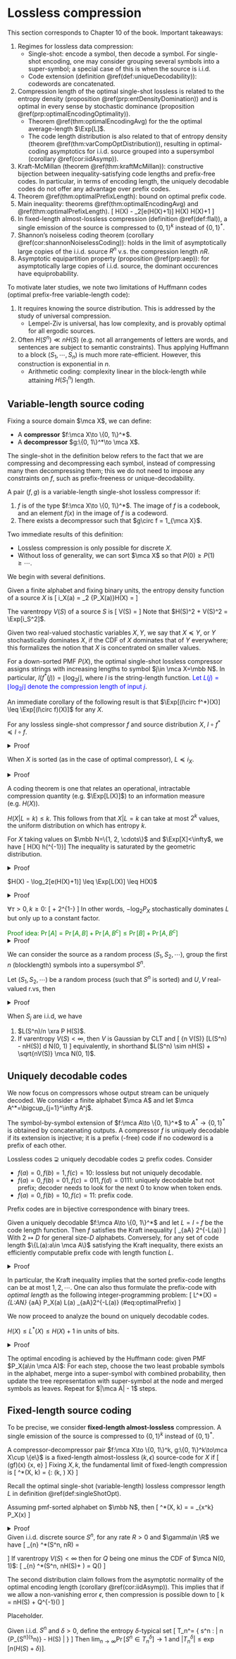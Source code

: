 # Lossless compression

This section corresponds to Chapter 10 of the book. 
Important takeaways: 

1. Regimes for lossless data compression:
    - Single-shot: encode a symbol, then decode a symbol. 
    For single-shot encoding, one may consider grouping 
    several symbols into a super-symbol; a special case of this 
    is when the source is i.i.d.
    - Code extension (definition \@ref(def:uniqueDecodability)): 
        codewords are concatenated. 
2. Compression length of the optimal single-shot lossless 
    is related to the entropy density 
    (proposition \@ref(prp:entDensityDomination)) and is optimal in 
    every sense by stochastic dominance 
    (proposition \@ref(prp:optimalEncodingOptimality)). 
    - Theorem \@ref(thm:optimalEncodingAvg)
    for the the optimal average-length $\Exp[L]$. 
    - The code length distribution is also 
    related to that of entropy density 
    (theorem \@ref(thm:varCompOptDistribution)), resulting 
    in optimal-coding asymptotics for i.i.d. source grouped into 
    a supersymbol (corollary \@ref(cor:iidAsymp)). 
3. Kraft-McMillan (theorem \@ref(thm:kraftMcMillan)): 
    constructive bijection between inequality-satisfying code 
    lengths and prefix-free codes. In particular, in terms 
    of encoding length, the uniquely decodable codes do not 
    offer any advantage over prefix codes. 
4. Theorem \@ref(thm:optimalPrefixLength): 
    bound on optimal prefix code. 
5. Main inequality: theorems 
    \@ref(thm:optimalEncodingAvg) and \@ref(thm:optimalPrefixLength). 
\[ 
    H(X) - \log_2[e(H(X)+1)] \leq \Exp[L_{\mrm{single-shot}}^*(X)] 
    \leq H(X) \leq \Exp[L_{\mrm{prefix}}^*(X)] \leq H(X)+1
\]  
6. In fixed-length almost-lossless compression (definition \@ref(def:flal)), 
a  single emission of the source is compressed 
to $\{0, 1\}^k$ instead of $\{0, 1\}^*$. 
7. Shannon's noiseless coding theorem (corollary \@ref(cor:shannonNoiselessCoding)): 
    holds in the limit of asymptotically large copies of 
    the i.i.d. source $R^n$ v.s. the compression length $nR$. 
8. Asymptotic equipartition property (proposition \@ref(prp:aep)): 
    for asymptotically large copies of i.i.d. source, the dominant 
    occurences have equiprobability. 

To motivate later studies, we note two limitations of Huffmann codes
(optimal prefix-free variable-length code):

1. It requires knowing the source distribution. This is 
    addressed by the study of universal compression. 
    - Lempel-Ziv is universal, has low complexity, and is provably 
    optimal for all ergodic sources. 
2. Often $H(S^n)\ll nH(S)$ (e.g. not all arrangements of letters are 
    words, and sentences are subject to semantic constraints). 
    Thus applying Huffmann to a block $(S_1, \cdots, S_n)$ is much 
    more rate-efficient. However, this construction is exponential 
    in $n$. 
    - Arithmetic coding: complexity linear in the block-length 
        while attaining $H(S_1^n)$ length. 

## Variable-length source coding {-}

Fixing a source domain $\mca X$, we can define:

- A **compressor** $f:\mca X\to \{0, 1\}^*$. 
- A **decompressor** $g:\{0, 1\}^*\to \mca X$. 

The single-shot in the definition below refers to the fact that 
we are compressing and decompressing each symbol, instead of 
compressing many then decompressing them; this we do not 
need to impose any constraints on $f$, such as prefix-freeness or 
unique-decodability. 

:::{.definition name="variable-length single-shot lossless compression"}
A pair $(f, g)$ is a variable-length single-shot lossless compressor if: 

1. $f$ is of the type $f:\mca X\to \{0, 1\}^*$. The image of $f$ 
    is a codebook, and an element $f(x)$ in the image of $f$ is a codeword.
2. There exists a decompressor such that $g\circ f = 1_{\mca X}$.  
:::

Two immediate results of this definition:

- Lossless compression is only possible for discrete $X$. 
- Without loss of generality, we can sort $\mca X$ 
so that $P(0)\geq P(1)\geq \cdots$. 

We begin with several definitions. 

:::{.definition name="entropy density"}
Given a finite alphabet and fixing binary units, 
the entropy density function of a source $X$ is 
\[ 
    i_X(a) = \log_2 \df 1 {P_X(a)}\implies H(X) = \Exp[i_X(x)] 
\] 
:::

:::{.definition name="varentropy"}
The varentropy $V(S)$ of a source $S$ is 
\[ 
    V(S) = \Var[i_S] 
\] 
Note that $H(S)^2 + V(S)^2 = \Exp[i_S^2]$. 
:::

:::{.definition name="stochastic dominance"}
Given two real-valued stochastic variables $X, Y$, we say that $X\preceq Y$, 
or $Y$ stochastically dominates $X$, if the CDF of $X$ dominates that of $Y$ 
everywhere; this formalizes the notion that 
$X$ is concentrated on smaller values. 
:::

:::{.definition #singleShotOpt name="optimal single-shot lossless compressor"}
For a down-sorted PMF $P(X)$, the optimal single-shot lossless compressor 
assigns strings with increasing lengths to symbol $j\in \mca X=\mbb N$. 
In particular, $l(f^*(j)) = \lfloor \log_2 j\rfloor$, where $l$ is the 
string-length function. <span style="color:blue"> Let $L(j) = \lfloor \log_2 j \rfloor$ 
denote the compression length of input $j$</span>. 
:::

An immediate corollary of the following result is that 
$\Exp[(l\circ f^*)(X)] \leq \Exp[(l\circ f)(X)]$ for any $X$. 

:::{.proposition #optimalEncodingOptimality name="optimality of optimal encoding"}
For any lossless single-shot compressor $f$ and source distribution $X$, 
$l\circ f^*\preceq l\circ f$. 
:::
<details>
<summary>Proof</summary>
Let $A_k = \{x:l(f(x)) \leq k\}$ denote the set of inputs which 
are encoded to length at most $k$. Note that, since 
encoding is lossless and there are at most $2^{k+1}-1$ binary 
strings of length $k$, we have 
\[ 
    |A_k| \leq \sum_{j=0}^k 2^j = 2^{k+1}-1 = |A_k^*|
\] 
The stochastic dominance follows from the fact that $f^*$ 
sorts the PMF in descending order:
\[ 
    \Pr[(l\circ f)(X)\leq k] 
    = \sum_{x\in A_k} P_X(x) 
    \leq \sum_{x\in A^*_k} P_X(x) = \Pr[(l\circ f^*)(X) \leq k]
\] 
</details>

:::{.proposition #entDensityDomination name="entropy density dominates encoding length"}
When $X$ is sorted (as in the case of optimal compressor), $L\preceq i_X$. 
:::
<details>
<summary>Proof</summary>
Note that $1/x \leq P_X(x)$, then $L(x)\leq i_X(x)\implies L\preceq i_X$
based on 
\[ 
    L(x) = \lfloor \log_2 x\rfloor\leq -\log_2 \df 1 x \leq 
    -\log_2 P_X(x) = i_X(x)
\] 
</details>

A coding theorem is one that relates an operational, 
intractable compression quantity (e.g. $\Exp[L(X)]$) 
to an information measure (e.g. $H(X)$). 

:::{.lemma}
$H(X|L=k)\leq k$. This follows from that $X|L=k$ can 
take at most $2^k$ values, the uniform distribution 
on which has entropy $k$. 
:::

:::{.lemma #finiteExpectationExtremality}
For $X$ taking values on $\mbb N=\{1, 2, \cdots\}$ and $\Exp[X]<\infty$, 
we have 
\[ 
    H(X) \leq h\left(\Exp[X]^{-1}\right)\Exp[X]
\] 
The inequality is saturated by the geometric distribution. 
:::
<details>
<summary>Proof</summary>
Let $p = 1 / \Exp[X]$ and note that $\Exp[xp] = 1, 
\Exp[x\bar p] = \Exp[x(1-p)] = \Exp[x - 1]$, then 
\begin{align}
    H(X) - \Exp[X] h(p)
    &= \Exp\left[-\log p(x) - x[-p\log p - \bar p\log \bar p]\right] \\ 
    &= \Exp\left[-\log p(x) + xp \log p + x\bar p\log \bar p\right] \\ 
    &= \Exp \left[-\log p(x) + (x-1) \log \bar p + \log p\right] \\ 
    -D(P_X\|\mrm{Geom}_p) 
    &= -\Exp \log \df{p(x)}{p{\bar p}^{x-1}} \\ 
    &= \Exp \left[-\log p(x) + (x-1) \log \bar p + \log p\right] \\ 
    -D(P_X\|\mrm{Geom}_p) &= H(X) - \Exp[X] h(p) \\ 
    H(X) &= \Exp[X] h(p) + D(P_X\|\mrm{Geom}_p)_{\geq 0}
\end{align}
</details>

:::{.theorem #optimalEncodingAvg name="average length of optimal encoding"}
$H(X) - \log_2[e(H(X)+1)] \leq \Exp[L(X)] \leq H(X)$
:::
<details>
<summary>Proof</summary>
Assume $X$ sorted w.l.o.g, 
in light of proposition \@ref(prp:entDensityDomination), 
we have $L\preceq i_X\implies \Exp[L] \leq H(X)$. 
On the other hand, first note that $H(X|L=k)\leq k$ since $X|L=k$ can 
take at most $2^k$ values, 
the uniform distribution on which has entropy $k$. 
Next apply lemma \@ref(lem:finiteExpectationExtremality). 

\begin{align}
    H(X) 
    &= H(X, L) = H(X|L) + H(L) \\ 
    &\leq \Exp[L] + (\Exp[L] + 1) h\left(\df 1 {1+\Exp[L]}\right) \\ 
    &= \Exp[L] + \log(1+\Exp[L]) + \Exp[L] + \log \left(1 + \df 1 {\Exp[L]}\right) \\ 
    &= \Exp[L] + \log_2(1+\Exp[L]) + \log_2 e \leq \Exp[L] + \log_2 e(1+H(X))
\end{align}
In the last tep steps, we used $x\log(1+1/x) \leq \log e$ and $H(X)\leq \Exp[L]$. 
</details>


:::{.theorem #varCompOptDistribution name="code length distribution of optimal compression"}
$\forall \tau>0, k\geq 0$: 
\[ 
    \Pr\left[i_X(X)\leq k \right] \leq 
    \Pr[L(X) \leq k] \leq 
    \Pr\left[i_X(X) \leq k + \tau\right] + 2^{1-\tau}
\] 
In other words, $-\log_2 P_X$ stochastically dominates $L$ but 
only up to a constant factor. 
:::
<span style="color:green">
Proof idea: $\Pr[A]= \Pr[A, B] + \Pr[A, B^c] \leq \Pr[B] + \Pr[A, B^c]$
</span>
<details>
<summary>Proof</summary>
- Lower bound (achievability, or "compression length is smaller than"): 
    proposition \@ref(prp:entDensityDomination). 
- Upper bound (converse, or "compression length cannot be greater than"):
\begin{align}
    \Pr[L\leq k] 
    &= \Pr[L \leq k, i_X(X)\leq k+\tau] + \Pr[L\leq k, i_X(X)> k+\tau] \\ 
    &= \Pr[i_X\leq k+\tau] + (2^{k+1}-1) \sup_{i_X(X)>k+\tau} P_X(x) \\ 
    &= \Pr[i_X\leq k + \tau] + 2^{1-\tau}
\end{align}
To bound the first quantity, we used $\Pr[A, B]\leq \Pr[B]$. For the second, 
there are at most $2^{k+1}-1$ atoms of mass at most $2^{-k-\tau}$. 
</details>

We can consider the source as a random process $(S_1, S_2, \cdots)$, 
group the first $n$ (blocklength) symbols into a supersymbol $S^n$. 

:::{.corollary name="asymptotic optimal-coding properties"}
Let $(S_1, S_2, \cdots)$ be a random process (such that $S^n$ is sorted) 
and $U, V$ real-valued r.vs, then 
\begin{align}
    \df 1 n i_{S^n(S^n)}\xra d U 
    &\iff \df 1 n L(S^n)\xra d U  \\ 
    \df 1 {\sqrt n} \left[
        i_{S^n}(S^n) - H(S^n)
    \right] \xra d V & \iff \df 1 {\sqrt n} \left[
        L(S^n) - H(S^n) 
    \right] \xra d V 
\end{align}
:::
<details>
<summary>Proof</summary>
To obtain the first result, apply \@ref(thm:varCompOptDistribution) 
with $k=un$ and $\tau = \sqrt n$. For the second, 
apply with $k=H(S^n) + \sqrt n u$ and $\tau = n^{1/4}$. 
\begin{align}
\Pr[i_X \leq H + \sqrt n u]  &\leq \Pr[L \leq H + \sqrt n u] 
\leq \Pr[i_X \leq H + \sqrt n u + n^{1/4}] + 2^{1-n^{1/4}} \\ 
\Pr \left[
    \df {i_X - H} {\sqrt n} \leq u 
\right] &\leq \Pr\left[
    \df {L-H}{\sqrt n} \leq u 
\right] \leq \Pr \left[
    \df {i_X - H}{\sqrt n} \leq u + n^{-1/4}
\right] + 2^{1-n^{1/4}}
\end{align}
</details>

:::{.corollary #iidAsymp name="i.i.d asymptotics"}
When $S_j$ are i.i.d, we have 

1. $L(S^n)/n \xra P H(S)$. 
2. If varentropy $V(S)<\infty$, then $V$ is Gaussian by CLT and 
\[ 
    \df 1 {\sqrt n V(S)} [L(S^n) - nH(S)] \xra d \mca N(0, 1) 
\] 
equivalently, in shorthand $L(S^n) \sim nH(S) + \sqrt{nV(S)} \mca N(0, 1)$. 
:::

## Uniquely decodable codes {-}

We now focus on compressors whose output stream can be uniquely decoded. 
We consider a finite alphabet $\mca A$ and let 
$\mca A^*=\bigcup_{j=1}^\infty A^j$. 

:::{.definition #uniqueDecodability name="code extension, unique decodability, prefix code"}
The symbol-by-symbol extension of $f:\mca A\to \{0, 1\}^*$ to 
$A^*\to \{0, 1\}^*$ is obtained by concatenating outputs. 
A compressor $f$ is uniquely decodable if its extension is injective; 
it is a prefix (-free) code if no codeword is a prefix of each other. 
:::

Lossless codes $\supsetneq$ 
uniquely decodable codes $\supsetneq$ prefix codes. Consider 

- $f(a)=0, f(b)=1, f(c)=10$: lossless but not uniquely decodable.
- $f(a)=0, f(b)=01, f(c)=011, f(d)=0111$: 
    uniquely decodable but not prefix; decoder needs to look for the next $0$ 
    to know when token ends. 
- $f(a)=0, f(b)=10, f(c)=11$: prefix code. 

Prefix codes are in bijective correspondence with binary trees. 

:::{.theorem #kraftMcMillan name="Kraft-McMillan"}
Given a uniquely decodable $f:\mca A\to \{0, 1\}^*$ 
and let $L=l\circ f$ be the code length function. Then $f$ 
satisfies the Kraft inequality 
\[ 
    \sum_{a\in \mca A} 2^{-L(a)} \leq 1 
\] 
With $2\mapsto D$ for general size-$D$ alphabets. 
Conversely, for any set of code length $\{L(a):a\in \mca A\}$ 
satisfying the Kraft inequality, there exists an efficiently 
computable prefix code with length function $L$. 
:::

<details>
<summary>Proof</summary>
Let $f$ be a uniquely decodable code. Assuming $\mca A$ finite 
and define $L^*=\max_{a\in \mca A} L(a)$. Let 
\[ 
    G(f, z) = \sum_{a\in \mca A} z^{L(a)} 
    = \sum_{l=0}^{L^*} A(f, l) z^l 
\] 
here $A(f, l)$ is the number of codewords of length $l$ in $f$. 
Consider the extension $f^{k\geq 1}$ and note that 
\[ 
    G(f^k, z) = \sum_{a^k \in \mca A^k} z^{L(a_1)+\cdots + L(a_k)} 
    = G(f, z)^k = \sum_{l=0}^{kL} A(f^k, l)z^l
\] 
The key step here is the combinatorial equation 
$G(f^k, z) = G(f, z)^k$. Since $f^k$ is lossless, we have 
$A(f^k, \forall l)\leq 2^l$, then 

- $G(f^k, 1/2) \leq kL$ for all $k$, then 
    $G(f, 1/2) = G(f^k, 1/2)^{1/k} \leq (kL)^{1/k}$. 
- Take the limit $k\to \infty (kL)^{1/k}=1$ 
    to obtain $G(f, k)\leq 1$. 
The countably infinite case concludes by the arbitrariness of 
a finite subset $\mca A'\subset \mca A$. 
For the converse, without loss of generality relabel $\mca A$ 
to $\mca N$ and assume $1\leq L(1)\leq L(2) \leq \cdots$. 
Given a set of lengths $\{L(a\in \mca A)\}$ 
satisfying $\sum_{a\in \mca A} 2^{-L(a)} \leq 1$, define for each $j$ 
\[ 
    a_j = \sum_{k=1}^{j-1} 2^{-L(k)} \leq 1, \quad a_1 = 0 
\] 
Define $f(j)$ as the first $L(j)$ bits in the 
binary expansion of $a_j$. In other words, to code $i$: 

- Start with a $l_i$ string of zeros. 
- Flip positions $l_1, \cdots, l_{i-1}$ to $1$; this is the codeword. 

To show that this is prefix-free, note that the codeword has the 
interpretation of the binary expansion in $[0, 1]$. 
Then $f(i)$ being a prefix of $f(j\neq i)$ implies that the codings 
agree on the most significant $L(i)$ bits so $a_j - a_i \leq 2^{-L(i)}$. 
However, by definition of the encoding 
$a_j - a_i = 2^{-L(i)} + 2^{-L(i+1)} + \cdots > 2^{-L(i)}$. 
</details>

In particular, the Kraft inequality implies that the sorted prefix-code 
lengths can be at most $1, 2, \cdots$. One can also thus formulate 
the prefix-code with _optimal length_ as the following integer-programming 
problem: 
\[ 
    L^*(X) = \min_{L:\mca A\to \mbb N} 
    \sum_{a\in \mca A} P_X(a) L(a) \text{  s.t.  }
    \sum_{a\in \mca A}2^{-L(a)} \leq 1
    (\#eq:optimalPrefix)
\] 

We now proceed to analyze the bound on uniquely decodable codes. 

:::{.theorem #optimalPrefixLength name="length of optimal prefix code"}
$H(X) \leq L^*(X) \leq H(X)+1$ in units of bits. 
:::
<details>
<summary>Proof</summary>
Achievability is established by the Shannon code with 
\[ 
    l_a = \lceil \log_2 \df 1 {P_X(a)}\rceil \implies 
    \sum_{a\in \mca A} 2^{-l_a} \leq \sum_{a\in \mca A} P_X(a) = 1
\] 
For the converse, for encoding $f$ with lengths $\{l_a\}$ 
satisfying the Kraft inequality, define a normalized probability 
measure $Q_X(a) = 2^{-l_a} / Z$ with $Z=\sum 2^{-l_a} \leq 1$. Then 
\begin{align}
    \Exp_P[l\circ f] - H(X) 
    &= \sum P_X(a) l_a + \sum P_X(a) \log P_X(a) \\ 
    &= \sum P_X(a) \log 2^{l_a} P_X(a)
    = \sum P_X(a) \log \df{P_X(a)}{2^{-l_a}} \\ 
    &= \sum P_X(a) \log \df{P_X(a)}{Q_X(a)} - \sum P_X(a) \log Z \\ 
    &= D(P\|Q) - (\log Z)_{\geq 0} \geq 0 
\end{align}
</details>

The optimal encoding is achieved by the Huffmann code: 
given PMF $P_X(a\in \mca A)$: 
For each step, choose the two least probable symbols in the alphabet, 
merge into a super-symbol with combined probability, then 
update the tree representation with super-symbol at the node 
and merged symbols as leaves. Repeat for $|\mca A| - 1$ steps. 

## Fixed-length source coding {-}

To be precise, we consider 
**fixed-length almost-lossless** compression. 
A single emission 
    of the source is compressed to 
    $\{0, 1\}^k$ instead of $\{0, 1\}^*$. 

:::{.definition #flal name="fixed-length almost-lossless compression"}
A compressor-decompressor pair 
$f:\mca X\to \{0, 1\}^k, g:\{0, 1\}^k\to\mca X\cup \{e\}$
is a fixed-length almost-lossless 
$(k, \epsilon)$ source-code for $X$ if 
\[ 
    (g\circ f)(\forall x) \in \{x, e\} 
    \text{ and } \Pr[g\circ f = e] \leq \epsilon
\] 
Fixing $X, k$, the fundamental limit of fixed-length compression is 
\[ 
    \epsilon^*(X, k) = \inf\{\epsilon: 
    \exists (k, \epsilon)\text{-code for } X\}
\] 
:::

Recall the optimal single-shot (variable-length) lossless 
compressor length $L$ in definition \@ref(def:singleShotOpt). 

:::{.theorem name="fundamental limit of fixed-length compression"}
Assuming pmf-sorted alphabet on $\mbb N$, then 
\[ 
    \epsilon^*(X, k) = \Pr[L(X) \geq k] = \sum_{x\geq 2^k} P_X(x)
\] 
:::
<details>
<summary>Proof</summary>
The compressor reserves $1^k$ for the error message. 
To suppress the error rate, we choose to encode the top $2^k-1$ 
symbols with the highest probabilities. 
</details>

:::{.corollary #shannonNoiselessCoding name="Shannon's noiseless source coding theorem"}
Given i.i.d. discrete source $S^n$, for any rate $R>0$ 
and $\gamma\in \R$ we have 
\[ 
    \lim_{n\to \infty} \epsilon^*(S^n, nR) = \begin{cases}
        0 & R > H(S) \\ 
        1 & R < H(S)
    \end{cases}
\] 
If varentropy $V(S) < \infty$ then for $Q$ being one minus 
the CDF of $\mca N(0, 1)$: 
\[ 
    \lim_{n\to \infty} \epsilon^*(S^n, nH(S)+ \sqrt{nV(S)}\gamma) = Q(\gamma)
\] 
:::

The second distribution claim follows from the asymptotic 
normality of the optimal encoding length (corollary \@ref(cor:iidAsymp)). 
This implies that if we allow a non-vanishing error $\epsilon$, then 
compression is possible down to 
\[ 
    k = nH(S) + \sqrt{nV(S)} Q^{-1}(\epsilon)
\] 


:::{.theorem #finiteLengthBounds name="finite block-length bounds"}
Placeholder. 
:::

:::{.proposition #aep name="asymptotic equipartition (AEP)"}
Given i.i.d. $S^n$ and $\delta>0$, define 
the entropy $\delta$-typical set 
\[ 
    T_n^\delta = \left\{
        s^n : \left| \df 1 n \log \df 1 {P_{S^n}(s^n)} 
        - H(S) \right| \leq \delta  
    \right\}
\] 
Then $\lim_{n\to \infty} \Pr[S^n\in T_n^\delta]\to 1$ 
and $|T_n^\delta| \leq \exp[n(H(S)+\delta)]$. 
:::